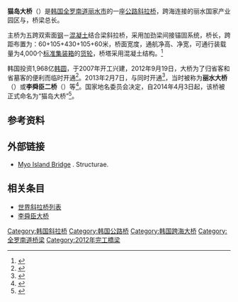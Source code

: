 {{noteTA
|1=zh-hans:斜拉桥;zh-hk:斜拉橋;zh-tw:斜張橋;
}}
{{Infobox Bridge
|bridge_name=猫岛大桥
|native_name=묘도대교
|native_name_lang=ko
|image=
|image_size=
|caption=
|other_name=
|carries=双向四车道公路
|crosses=
|locale={{KOR}}，[[全罗南道|全罗南道]][[丽水市_(韩国)|丽水市]]
|maint={{link-ko|GS建设|GS건설}}
|designer=
|engineering=惟信工程有限公司
|builder=
|id=
|design=[[斜拉桥|斜拉桥]]
|material=
|mainspan={{Convert|430|m|ft}}
|length={{Convert|1410|m|ft}}
|height=
|width={{Convert|29.1|m|ft}}
|clearance=
|below={{Convert|52|m|ft}}
|traffic=
|toll=免费
|begin=2007年10月
|complete=2012年
|open=2012年9月19日（临时开通）<br>2013年2月7日（正式开通）
|closed=
|map_cue=
|map_image=
|map_text=
|map_width=
|lat=34.866188
|long=127.719708
|extra={{Location map|South Korea|label=|lat=34.866188|long=127.719708|marksize=6|position=|width=|float=center|caption=猫岛大桥在韩国的位置}}
}}

'''猫岛大桥'''（{{lang-ko|묘도대교}}）是[[韩国|韩国]][[全罗南道|全罗南道]][[丽水市_(韩国)|丽水市]]的一座[[公路|公路]][[斜拉桥|斜拉桥]]，跨海连接{{link-ko|三日洞|삼일동}}的丽水国家产业园区与{{link-ko|猫岛洞|묘도동}}，桥梁总长{{Convert|1410|m|ft}}。

主桥为五跨双索面[[钢|钢]]－[[混凝土|混凝土]]结合梁斜拉桥，采用加劲梁间接锚固系统，桥长{{Convert|760|m|ft}}，跨距布置为：60+105+430+105+60米，桥面宽度{{Convert|25.9|m|ft}}，通航净高{{Convert|52|m|ft}}、净宽{{Convert|300|m|ft}}，可通行装载量为4,000个[[标准集装箱|标准集装箱]]的[[货轮|货轮]]，桥塔采用混凝土结构。<ref>{{cite web|url=http://www.yooshin.co.kr/english/Project/PG_PJ_2.asp|title=Basic and detailed design of Yeosu Grand Bridge|publisher=Yooshin Engineering Corporation|language=en|deadurl=yes|archiveurl=https://web.archive.org/web/20130125212439/http://www.yooshin.co.kr/english/project/PG_PJ_2.asp|archivedate=2013-01-25}}</ref>

韩国{{link-ko|GS建设|GS건설}}投资1,968亿[[韩圆|韩圆]]，于2007年开工兴建，2012年9月19日，大桥为了归省客和省墓客的便利而临时开通<ref>{{cite web|url=http://www.jeonnam.go.kr/mbs/jeonnam/jsp/board/view.jsp?spage=1&boardId=7116&boardSeq=1718363&mcategoryId=&id=jeonnam_010301000000|title=여수 월내동~묘도동 간 이순신대교 조기 개통|date=2012-09-18|publisher=전라남도|language=ko|deadurl=yes|archiveurl=https://web.archive.org/web/20150121093621/http://www.jeonnam.go.kr/mbs/jeonnam/jsp/board/view.jsp?spage=1&boardId=7116&boardSeq=1718363&mcategoryId=&id=jeonnam_010301000000|archivedate=2015-01-21}}</ref>。2013年2月7日，与{{link-ko|李舜臣大桥|이순신대교}}同时开通<ref>{{cite web|url=http://news.mk.co.kr/newsRead.php?year=2013&no=1180111|title=<nowiki>[토목건축기술대상]</nowiki> 도로교통 최우수상 / GS건설 `여수대교`|date=2013-11-25|publisher=매일경제|language=ko|access-date=2015-01-21|archive-date=2015-01-21|archive-url=https://web.archive.org/web/20150121090655/http://news.mk.co.kr/newsRead.php?year=2013&no=1180111|dead-url=no}}</ref>，当时被称为'''丽水大桥'''（{{lang|ko|여수대교}}）或'''李舜臣二桥'''（{{lang|ko|이순신2대교}}）等<ref>{{cite web|url=http://news.naver.com/main/read.nhn?mode=LSD&mid=sec&sid1=102&oid=001&aid=0006638393|title="이름짓기가 이렇게…" 전남도 교량 작명 골머리|author=무안|date=2013-12-08|publisher=연합뉴스|language=ko}}</ref>。国家地名委员会决定，自2014年4月3日起，该桥被正式命名为“猫岛大桥”<ref>{{cite web|url=http://news.naver.com/main/read.nhn?mode=LSD&mid=sec&sid1=101&oid=001&aid=0006843292|title=전남 광양∼여수간 다리 명칭 '이순신대교'로 확정|author=세종|date=2014-04-03|publisher=연합뉴스|language=ko}}</ref>。

==参考资料==
{{reflist}}

==外部链接==
* [http://structurae.net/structures/myo-island-bridge Myo Island Bridge] {{Wayback|url=http://structurae.net/structures/myo-island-bridge |date=20160305012137 }}. Structurae. {{en}}

==相关条目==
* [[世界斜拉桥列表|世界斜拉桥列表]]
* [[李舜臣大桥|李舜臣大桥]]

[[Category:韩国斜拉桥|Category:韩国斜拉桥]]
[[Category:韩国公路桥|Category:韩国公路桥]]
[[Category:韩国跨海大桥|Category:韩国跨海大桥]]
[[Category:全罗南道桥梁|Category:全罗南道桥梁]]
[[Category:2012年完工橋梁|Category:2012年完工橋梁]]